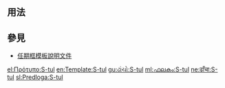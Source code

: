 <includeonly><!-- 在這裡加入模板的保護標識 --></includeonly><noinclude>{{template doc page viewed directly}}</noinclude>
<!-- 在本行下編輯模板說明 -->

== 用法 ==

== 參見 ==
* [[Template:任期框模板說明文件|任期框模板說明文件]]

<includeonly>
<!-- 本行下加入模板的分類 -->

<!-- 本行下加入模板的跨語言鏈接 -->
[[el:Πρότυπο:S-tul]]
[[en:Template:S-tul]]
[[gu:ઢાંચો:S-tul]]
[[ml:ഫലകം:S-tul]]
[[ne:ढाँचा:S-tul]]
[[sl:Predloga:S-tul]]

</includeonly>